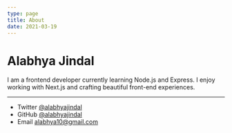 ```yaml
---
type: page
title: About
date: 2021-03-19
---
```


# Alabhya Jindal

I am a frontend developer currently learning Node.js and Express. I enjoy working with Next.js and crafting beautiful front-end experiences.

---

- Twitter [@alabhyajindal](https://twitter.com/alabhyajindal)
- GitHub [@alabhyajindal](https://github.com/alabhyajindal)
- Email alabhya10@gmail.com
